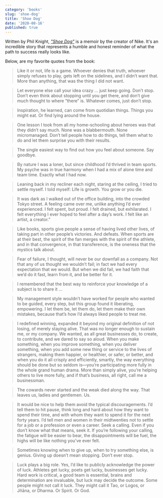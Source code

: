 ```yaml
---
category: 'books'
slug: 'shoe-dog'
title: 'Shoe Dog'
date: '2020-08-16'
published: true
---
```


Written by Phil Knight, _<a href='https://amzn.eu/e79u9O8' target='_blank' rel='noopener'>"Shoe Dog"</a>_ is a memoir by the creator of Nike. It's an incredible story that represents a humble and honest reminder of what the path to success really looks like.

Below, are my favorite quotes from the book:

> Like it or not, life is a game. Whoever denies that truth, whoever simply refuses to play, gets left on the sidelines, and I didn’t want that. More than anything, that was the thing I did not want.

> Let everyone else call your idea crazy ... just keep going. Don’t stop. Don’t even think about stopping until you get there, and don’t give much thought to where “there” is. Whatever comes, just don’t stop.

> Inspiration, he learned, can come from quotidian things. Things you might eat. Or find lying around the house.

> One lesson I took from all my home-schooling about heroes was that they didn’t say much. None was a blabbermouth. None micromanaged. Don’t tell people how to do things, tell them what to do and let them surprise you with their results.

> The single easiest way to find out how you feel about someone. Say goodbye.

> By nature I was a loner, but since childhood I’d thrived in team sports. My psyche was in true harmony when I had a mix of alone time and team time. Exactly what I had now.

> Leaning back in my recliner each night, staring at the ceiling, I tried to settle myself. I told myself: Life is growth. You grow or you die.

> It was dark as I walked out of the office building, into the crowded Tokyo street. A feeling came over me, unlike anything I’d ever experienced. I felt spent, but proud. I felt drained, but exhilarated. I felt everything I ever hoped to feel after a day’s work. I felt like an artist, a creator.”

> Like books, sports give people a sense of having lived other lives, of taking part in other people’s victories. And defeats. When sports are at their best, the spirit of the fan merges with the spirit of the athlete, and in that convergence, in that transference, is the oneness that the mystics talk about.

> Fear of failure, I thought, will never be our downfall as a company. Not that any of us thought we wouldn’t fail; in fact we had every expectation that we would. But when we did fail, we had faith that we’d do it fast, learn from it, and be better for it.

> I remembered that the best way to reinforce your knowledge of a subject is to share it ...

> My management style wouldn’t have worked for people who wanted to be guided, every step, but this group found it liberating, empowering. I let them be, let them do, let them make their own mistakes, because that’s how I’d always liked people to treat me.

> I redefined winning, expanded it beyond my original definition of not losing, of merely staying alive. That was no longer enough to sustain me, or my company. We wanted, as all great businesses do, to create, to contribute, and we dared to say so aloud. When you make something, when you improve something, when you deliver something, when you add some new thing or service to the lives of strangers, making them happier, or healthier, or safer, or better, and when you do it all crisply and efficiently, smartly, the way everything should be done but so seldom is—you’re participating more fully in the whole grand human drama. More than simply alive, you’re helping others to live more fully, and if that’s business, all right, call me a businessman.

> The cowards never started and the weak died along the way. That leaves us, ladies and gentlemen. Us.

> It would be nice to help them avoid the typical discouragements. I’d tell them to hit pause, think long and hard about how they want to spend their time, and with whom they want to spend it for the next forty years. I’d tell men and women in their midtwenties not to settle for a job or a profession or even a career. Seek a calling. Even if you don’t know what that means, seek it. If you’re following your calling, the fatigue will be easier to bear, the disappointments will be fuel, the highs will be like nothing you’ve ever felt.

> Sometimes knowing when to give up, when to try something else, is genius. Giving up doesn’t mean stopping. Don’t ever stop.

> Luck plays a big role. Yes, I’d like to publicly acknowledge the power of luck. Athletes get lucky, poets get lucky, businesses get lucky. Hard work is critical, a good team is essential, brains and determination are invaluable, but luck may decide the outcome. Some people might not call it luck. They might call it Tao, or Logos, or Jñāna, or Dharma. Or Spirit. Or God.
